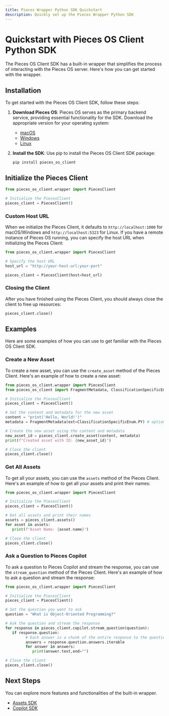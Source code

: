 ```yaml
---
title: Pieces Wrapper Python SDK Quickstart
description: Quickly set up the Pieces Wrapper Python SDK
---
```


# Quickstart with Pieces OS Client Python SDK

The Pieces OS Client SDK has a built-in wrapper that simplifies the process of interacting with the Pieces OS server. Here's how you can get started with the wrapper.

## Installation

To get started with the Pieces OS Client SDK, follow these steps:

1. **Download Pieces OS**: Pieces OS serves as the primary backend service, providing essential functionality for the SDK. Download the appropriate version for your operating system:
   - [macOS](https://docs.pieces.app/installation-getting-started/macos) 
   - [Windows](https://docs.pieces.app/installation-getting-started/windows) 
   - [Linux](https://docs.pieces.app/installation-getting-started/linux)

2. **Install the SDK**: Use pip to install the Pieces OS Client SDK package:
   ```shell
   pip install pieces_os_client
   ```

## Initialize the Pieces Client

```python
from pieces_os_client.wrapper import PiecesClient

# Initialize the PiecesClient
pieces_client = PiecesClient()
```

### Custom Host URL

When we initialize the Pieces Client, it defaults to `http://localhost:1000` for macOS/Windows and `http://localhost:5323` for Linux. If you have a remote instance of Pieces OS running, you can specify the host URL when initializing the Pieces Client:

```python
from pieces_os_client.wrapper import PiecesClient

# Specify the host URL
host_url = "http://your-host-url:your-port"

pieces_client = PiecesClient(host=host_url)
```

### Closing the Client

After you have finished using the Pieces Client, you should always close the client to free up resources:

```python
pieces_client.close()
```

## Examples

Here are some examples of how you can use to get familiar with the Pieces OS Client SDK.

### Create a New Asset

To create a new asset, you can use the `create_asset` method of the Pieces Client. Here's an example of how to create a new asset:

```python
from pieces_os_client.wrapper import PiecesClient
from pieces_os_client import FragmentMetadata, ClassificationSpecificEnum

# Initialize the PiecesClient
pieces_client = PiecesClient()

# Set the content and metadata for the new asset
content = "print('Hello, World!')"
metadata = FragmentMetadata(ext=ClassificationSpecificEnum.PY) # optional metadata

# Create the new asset using the content and metadata
new_asset_id = pieces_client.create_asset(content, metadata)
print(f"Created asset with ID: {new_asset_id}")

# Close the client
pieces_client.close()
```

### Get All Assets

To get all your assets, you can use the `assets` method of the Pieces Client. Here's an example of how to get all your assets and print their names:

```python
from pieces_os_client.wrapper import PiecesClient

# Initialize the PiecesClient
pieces_client = PiecesClient()

# Get all assets and print their names
assets = pieces_client.assets()
for asset in assets:
   print(f"Asset Name: {asset.name}")

# Close the client
pieces_client.close()
```

### Ask a Question to Pieces Copilot

To ask a question to Pieces Copilot and stream the response, you can use the `stream_question` method of the Pieces Client. Here's an example of how to ask a question and stream the response:

```python
from pieces_os_client.wrapper import PiecesClient

# Initialize the PiecesClient
pieces_client = PiecesClient()

# Set the question you want to ask
question = "What is Object-Oriented Programming?"

# Ask the question and stream the response
for response in pieces_client.copilot.stream_question(question):
   if response.question:
         # Each answer is a chunk of the entire response to the question
         answers = response.question.answers.iterable
         for answer in answers:
            print(answer.text,end="")

# Close the client
pieces_client.close()
```

## Next Steps

You can explore more features and functionalities of the built-in wrapper.

- [Assets SDK](/build/sdks/python/assets)
- [Copilot SDK](/build/sdks/python/copilot)
